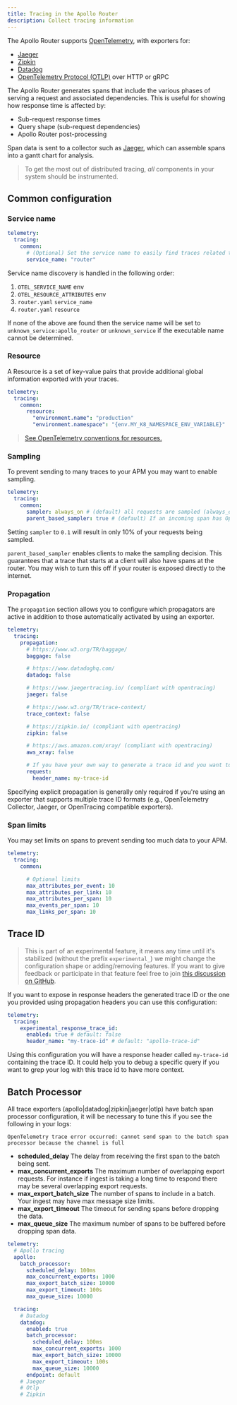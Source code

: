 ```yaml
---
title: Tracing in the Apollo Router
description: Collect tracing information
---
```



The Apollo Router supports [OpenTelemetry](https://opentelemetry.io/), with exporters for:

* [Jaeger](https://www.jaegertracing.io/)
* [Zipkin](https://zipkin.io/)
* [Datadog](https://www.datadoghq.com/)
* [OpenTelemetry Protocol (OTLP)](https://github.com/open-telemetry/opentelemetry-specification/blob/main/specification/protocol/otlp.md) over HTTP or gRPC

The Apollo Router generates spans that include the various phases of serving a request and associated dependencies. This is useful for showing how response time is affected by:

* Sub-request response times
* Query shape (sub-request dependencies)
* Apollo Router post-processing

Span data is sent to a collector such as [Jaeger](https://www.jaegertracing.io/), which can assemble spans into a gantt chart for analysis.

> To get the most out of distributed tracing, _all_ components in your system should be instrumented.

## Common configuration

### Service name

```yaml title="router.yaml"
telemetry:
  tracing:
    common:
      # (Optional) Set the service name to easily find traces related to the apollo-router in your metrics dashboards
      service_name: "router"
```

Service name discovery is handled in the following order:
1. `OTEL_SERVICE_NAME` env
2. `OTEL_RESOURCE_ATTRIBUTES` env
3. `router.yaml` `service_name`
4. `router.yaml` `resource`

If none of the above are found then the service name will be set to `unknown_service:apollo_router` or `unknown_service` if the executable name cannot be determined.

### Resource

A Resource is a set of key-value pairs that provide additional global information exported with your traces.

```yaml title="router.yaml"
telemetry:
  tracing:
    common:
      resource:
        "environment.name": "production"
        "environment.namespace": "{env.MY_K8_NAMESPACE_ENV_VARIABLE}"
```

> [See OpenTelemetry conventions for resources.](https://github.com/open-telemetry/opentelemetry-specification/blob/main/specification/resource/semantic_conventions/README.md)

### Sampling

To prevent sending to many traces to your APM you may want to enable sampling.

```yaml title="router.yaml"
telemetry:
  tracing:
    common:
      sampler: always_on # (default) all requests are sampled (always_on|always_off|<0.0-1.0>)
      parent_based_sampler: true # (default) If an incoming span has OpenTelemetry headers then the request will always be sampled. 
```

Setting `sampler` to `0.1` will result in only 10% of your requests being sampled.

`parent_based_sampler` enables clients to make the sampling decision. This guarantees that a trace that starts at a client will also have spans at the router. You may wish to turn this off if your router is exposed directly to the internet.

### Propagation

The `propagation` section allows you to configure which propagators are active in addition to those automatically activated by using an exporter.

```yaml title="router.yaml"
telemetry:
  tracing:
    propagation:
      # https://www.w3.org/TR/baggage/
      baggage: false

      # https://www.datadoghq.com/
      datadog: false

      # https://www.jaegertracing.io/ (compliant with opentracing)
      jaeger: false

      # https://www.w3.org/TR/trace-context/
      trace_context: false

      # https://zipkin.io/ (compliant with opentracing)
      zipkin: false

      # https://aws.amazon.com/xray/ (compliant with opentracing)
      aws_xray: false

      # If you have your own way to generate a trace id and you want to pass it via a custom request header
      request:
        header_name: my-trace-id
```

Specifying explicit propagation is generally only required if you're using an exporter that supports multiple trace ID formats (e.g., OpenTelemetry Collector, Jaeger, or OpenTracing compatible exporters).

### Span limits

You may set limits on spans to prevent sending too much data to your APM.

```yaml title="router.yaml"
telemetry:
  tracing:
    common:

      # Optional limits
      max_attributes_per_event: 10
      max_attributes_per_link: 10
      max_attributes_per_span: 10
      max_events_per_span: 10
      max_links_per_span: 10
```

## Trace ID

> This is part of an experimental feature, it means any time until it's stabilized (without the prefix `experimental_`) we might change the configuration shape or adding/removing features.
> If you want to give feedback or participate in that feature feel free to join [this discussion on GitHub](https://github.com/apollographql/router/discussions/2147).

If you want to expose in response headers the generated trace ID or the one you provided using propagation headers you can use this configuration:

```yaml title="router.yaml"
telemetry:
  tracing:
    experimental_response_trace_id:
      enabled: true # default: false
      header_name: "my-trace-id" # default: "apollo-trace-id"
```

Using this configuration you will have a response header called `my-trace-id` containing the trace ID. It could help you to debug a specific query if you want to grep your log with this trace id to have more context.

## Batch Processor

All trace exporters (apollo|datadog|zipkin|jaeger|otlp) have batch span processor configuration, it will be necessary to tune this if you see the following in your logs:

`OpenTelemetry trace error occurred: cannot send span to the batch span processor because the channel is full`

* **scheduled_delay** The delay from receiving the first span to the batch being sent.
* **max_concurrent_exports** The maximum number of overlapping export requests. For instance if ingest is taking a long time to respond there may be several overlapping export requests.
* **max_export_batch_size** The number of spans to include in a batch. Your ingest may have max message size limits.
* **max_export_timeout** The timeout for sending spans before dropping the data.
* **max_queue_size** The maximum number of spans to be buffered before dropping span data.

```yaml title="router.yaml"
telemetry:
  # Apollo tracing
  apollo:
    batch_processor:
      scheduled_delay: 100ms
      max_concurrent_exports: 1000
      max_export_batch_size: 10000
      max_export_timeout: 100s
      max_queue_size: 10000

  tracing:
    # Datadog
    datadog:
      enabled: true
      batch_processor:
        scheduled_delay: 100ms
        max_concurrent_exports: 1000
        max_export_batch_size: 10000
        max_export_timeout: 100s
        max_queue_size: 10000
      endpoint: default
    # Jaeger
    # Otlp
    # Zipkin
```

